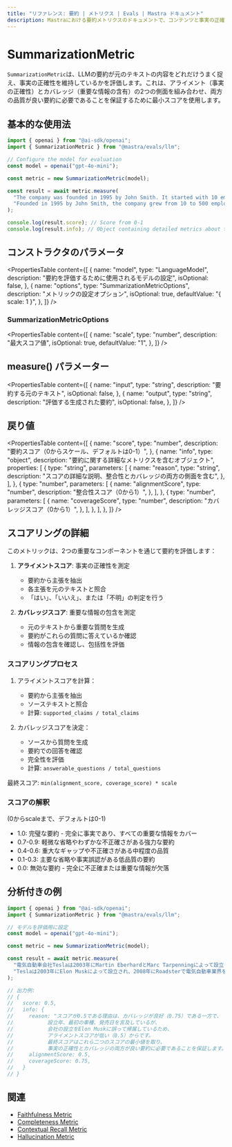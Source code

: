 ```yaml
---
title: "リファレンス: 要約 | メトリクス | Evals | Mastra ドキュメント"
description: Mastraにおける要約メトリクスのドキュメントで、コンテンツと事実の正確性に関するLLM生成要約の品質を評価します。
---
```


# SummarizationMetric

`SummarizationMetric`は、LLMの要約が元のテキストの内容をどれだけうまく捉え、事実の正確性を維持しているかを評価します。これは、アライメント（事実の正確性）とカバレッジ（重要な情報の含有）の2つの側面を組み合わせ、両方の品質が良い要約に必要であることを保証するために最小スコアを使用します。

## 基本的な使用法

```typescript
import { openai } from "@ai-sdk/openai";
import { SummarizationMetric } from "@mastra/evals/llm";

// Configure the model for evaluation
const model = openai("gpt-4o-mini");

const metric = new SummarizationMetric(model);

const result = await metric.measure(
  "The company was founded in 1995 by John Smith. It started with 10 employees and grew to 500 by 2020. The company is based in Seattle.",
  "Founded in 1995 by John Smith, the company grew from 10 to 500 employees by 2020.",
);

console.log(result.score); // Score from 0-1
console.log(result.info); // Object containing detailed metrics about the summary
```

## コンストラクタのパラメータ

<PropertiesTable
  content={[
    {
      name: "model",
      type: "LanguageModel",
      description: "要約を評価するために使用されるモデルの設定",
      isOptional: false,
    },
    {
      name: "options",
      type: "SummarizationMetricOptions",
      description: "メトリックの設定オプション",
      isOptional: true,
      defaultValue: "{ scale: 1 }",
    },
  ]}
/>

### SummarizationMetricOptions

<PropertiesTable
  content={[
    {
      name: "scale",
      type: "number",
      description: "最大スコア値",
      isOptional: true,
      defaultValue: "1",
    },
  ]}
/>

## measure() パラメーター

<PropertiesTable
  content={[
    {
      name: "input",
      type: "string",
      description: "要約する元のテキスト",
      isOptional: false,
    },
    {
      name: "output",
      type: "string",
      description: "評価する生成された要約",
      isOptional: false,
    },
  ]}
/>

## 戻り値

<PropertiesTable
  content={[
    {
      name: "score",
      type: "number",
      description: "要約スコア（0からスケール、デフォルトは0-1）",
    },
    {
      name: "info",
      type: "object",
      description: "要約に関する詳細なメトリクスを含むオブジェクト",
      properties: [
        {
          type: "string",
          parameters: [
            {
              name: "reason",
              type: "string",
              description:
                "スコアの詳細な説明、整合性とカバレッジの両方の側面を含む",
            },
          ],
        },
        {
          type: "number",
          parameters: [
            {
              name: "alignmentScore",
              type: "number",
              description: "整合性スコア（0から1）",
            },
          ],
        },
        {
          type: "number",
          parameters: [
            {
              name: "coverageScore",
              type: "number",
              description: "カバレッジスコア（0から1）",
            },
          ],
        },
      ],
    },
  ]}
/>

## スコアリングの詳細

このメトリックは、2つの重要なコンポーネントを通じて要約を評価します：

1. **アライメントスコア**: 事実の正確性を測定

   - 要約から主張を抽出
   - 各主張を元のテキストと照合
   - 「はい」、「いいえ」、または「不明」の判定を行う

2. **カバレッジスコア**: 重要な情報の包含を測定
   - 元のテキストから重要な質問を生成
   - 要約がこれらの質問に答えているか確認
   - 情報の包含を確認し、包括性を評価

### スコアリングプロセス

1. アライメントスコアを計算：

   - 要約から主張を抽出
   - ソーステキストと照合
   - 計算: `supported_claims / total_claims`

2. カバレッジスコアを決定：
   - ソースから質問を生成
   - 要約での回答を確認
   - 完全性を評価
   - 計算: `answerable_questions / total_questions`

最終スコア: `min(alignment_score, coverage_score) * scale`

### スコアの解釈

(0からscaleまで、デフォルトは0-1)

- 1.0: 完璧な要約 - 完全に事実であり、すべての重要な情報をカバー
- 0.7-0.9: 軽微な省略やわずかな不正確さがある強力な要約
- 0.4-0.6: 重大なギャップや不正確さがある中程度の品質
- 0.1-0.3: 主要な省略や事実誤認がある低品質の要約
- 0.0: 無効な要約 - 完全に不正確または重要な情報が欠落

## 分析付きの例

```typescript
import { openai } from "@ai-sdk/openai";
import { SummarizationMetric } from "@mastra/evals/llm";

// モデルを評価用に設定
const model = openai("gpt-4o-mini");

const metric = new SummarizationMetric(model);

const result = await metric.measure(
  "電気自動車会社Teslaは2003年にMartin EberhardとMarc Tarpenningによって設立されました。Elon Muskは2004年に最大の投資家として参加し、2008年にCEOになりました。会社の最初の車であるRoadsterは2008年に発売されました。",
  "Teslaは2003年にElon Muskによって設立され、2008年にRoadsterで電気自動車業界を革新しました。",
);

// 出力例:
// {
//   score: 0.5,
//   info: {
//     reason: "スコアが0.5である理由は、カバレッジが良好（0.75）である一方で、
//           設立年、最初の車種、発売日を言及しているが、
//           会社の設立をElon Muskに誤って帰属しているため、
//           アライメントスコアが低い（0.5）からです。
//           最終スコアはこれら二つのスコアの最小値を取り、
//           事実の正確性とカバレッジの両方が良い要約に必要であることを保証します。"
//     alignmentScore: 0.5,
//     coverageScore: 0.75,
//   }
// }
```

## 関連

- [Faithfulness Metric](./faithfulness)
- [Completeness Metric](./completeness)
- [Contextual Recall Metric](./contextual-recall)
- [Hallucination Metric](./hallucination)
